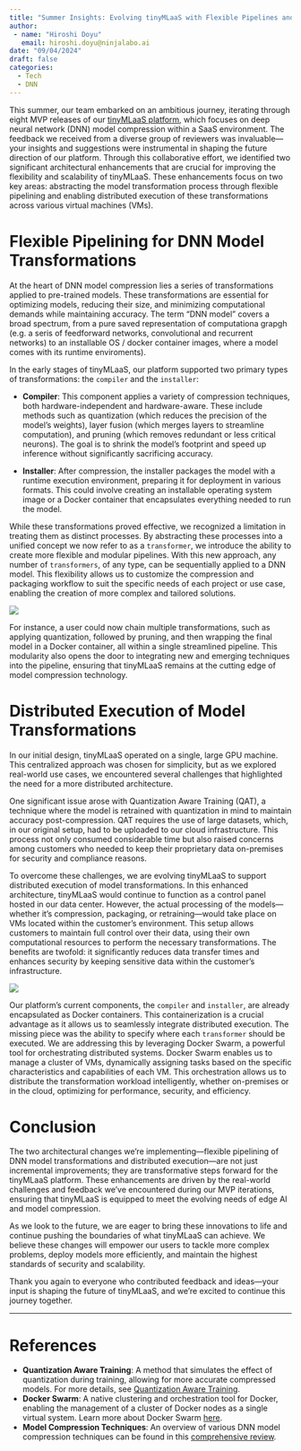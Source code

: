 ```yaml
---
title: "Summer Insights: Evolving tinyMLaaS with Flexible Pipelines and Distributed Execution"
author: 
 - name: "Hiroshi Doyu"
   email: hiroshi.doyu@ninjalabo.ai
date: "09/04/2024"
draft: false
categories:
  - Tech
  - DNN
---
```

This summer, our team embarked on an ambitious journey, iterating
through eight MVP releases of our [tinyMLaaS
platform](https://studio.ninjalabo.ai), which focuses on deep neural
network (DNN) model compression within a SaaS environment. The
feedback we received from a diverse group of reviewers was
invaluable—your insights and suggestions were instrumental in shaping
the future direction of our platform. Through this collaborative
effort, we identified two significant architectural enhancements that
are crucial for improving the flexibility and scalability of
tinyMLaaS. These enhancements focus on two key areas: abstracting the
model transformation process through flexible pipelining and enabling
distributed execution of these transformations across various virtual
machines (VMs).

# Flexible Pipelining for DNN Model Transformations

At the heart of DNN model compression lies a series of transformations
applied to pre-trained models. These transformations are essential for
optimizing models, reducing their size, and minimizing computational
demands while maintaining accuracy. The term "DNN model" covers a
broad spectrum, from a pure saved representation of computationa grapgh
(e.g. a seris of feedforward networks, convolutional and recurrent
networks) to an installable OS / docker container images, where a
model comes with its runtime enviroments).


In the early stages of tinyMLaaS, our platform supported two primary
types of transformations: the `compiler` and the `installer`:


- **Compiler**: This component applies a variety of compression
    techniques, both hardware-independent and hardware-aware. These
    include methods such as quantization (which reduces the precision
    of the model's weights), layer fusion (which merges layers to
    streamline computation), and pruning (which removes redundant or
    less critical neurons). The goal is to shrink the model's
    footprint and speed up inference without significantly sacrificing
    accuracy.
    
  
- **Installer**: After compression, the installer packages the model
    with a runtime execution environment, preparing it for deployment
    in various formats. This could involve creating an installable
    operating system image or a Docker container that encapsulates
    everything needed to run the model.
    

While these transformations proved effective, we recognized a
limitation in treating them as distinct processes. By abstracting
these processes into a unified concept we now refer to as a
`transformer`, we introduce the ability to create more flexible and
modular pipelines. With this new approach, any number of
`transformers`, of any type, can be sequentially applied to a DNN
model. This flexibility allows us to customize the compression and
packaging workflow to suit the specific needs of each project or use
case, enabling the creation of more complex and tailored solutions.


![](images/pipeline.png)

For instance, a user could now chain multiple transformations, such as
applying quantization, followed by pruning, and then wrapping the
final model in a Docker container, all within a single streamlined
pipeline. This modularity also opens the door to integrating new and
emerging techniques into the pipeline, ensuring that tinyMLaaS remains
at the cutting edge of model compression technology.


# Distributed Execution of Model Transformations

In our initial design, tinyMLaaS operated on a single, large GPU
machine. This centralized approach was chosen for simplicity, but as
we explored real-world use cases, we encountered several challenges
that highlighted the need for a more distributed architecture.


One significant issue arose with Quantization Aware Training (QAT), a
technique where the model is retrained with quantization in mind to
maintain accuracy post-compression. QAT requires the use of large
datasets, which, in our original setup, had to be uploaded to our
cloud infrastructure. This process not only consumed considerable time
but also raised concerns among customers who needed to keep their
proprietary data on-premises for security and compliance reasons.


To overcome these challenges, we are evolving tinyMLaaS to support
distributed execution of model transformations. In this enhanced
architecture, tinyMLaaS would continue to function as a control panel
hosted in our data center. However, the actual processing of the
models—whether it’s compression, packaging, or retraining—would take
place on VMs located within the customer’s environment. This setup
allows customers to maintain full control over their data, using their
own computational resources to perform the necessary
transformations. The benefits are twofold: it significantly reduces
data transfer times and enhances security by keeping sensitive data
within the customer's infrastructure.


![](images/distributed.png)

Our platform's current components, the `compiler` and `installer`, are
already encapsulated as Docker containers. This containerization is a
crucial advantage as it allows us to seamlessly integrate distributed
execution. The missing piece was the ability to specify where each
`transformer` should be executed. We are addressing this by leveraging
Docker Swarm, a powerful tool for orchestrating distributed
systems. Docker Swarm enables us to manage a cluster of VMs,
dynamically assigning tasks based on the specific characteristics and
capabilities of each VM. This orchestration allows us to distribute
the transformation workload intelligently, whether on-premises or in
the cloud, optimizing for performance, security, and efficiency.


# Conclusion

The two architectural changes we’re implementing—flexible pipelining
of DNN model transformations and distributed execution—are not just
incremental improvements; they are transformative steps forward for
the tinyMLaaS platform. These enhancements are driven by the
real-world challenges and feedback we've encountered during our MVP
iterations, ensuring that tinyMLaaS is equipped to meet the evolving
needs of edge AI and model compression.


As we look to the future, we are eager to bring these innovations to
life and continue pushing the boundaries of what tinyMLaaS can
achieve. We believe these changes will empower our users to tackle
more complex problems, deploy models more efficiently, and maintain
the highest standards of security and scalability.


Thank you again to everyone who contributed feedback and ideas—your
input is shaping the future of tinyMLaaS, and we’re excited to
continue this journey together.

---

# References
- **Quantization Aware Training**: A method that simulates the effect of quantization during training, allowing for more accurate compressed models. For more details, see [Quantization Aware Training](https://arxiv.org/abs/1806.08342).
- **Docker Swarm**: A native clustering and orchestration tool for Docker, enabling the management of a cluster of Docker nodes as a single virtual system. Learn more about Docker Swarm [here](https://docs.docker.com/engine/swarm/).
- **Model Compression Techniques**: An overview of various DNN model compression techniques can be found in this [comprehensive review](https://arxiv.org/abs/1710.09282).

